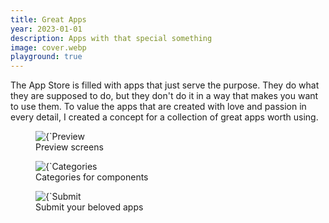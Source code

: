 ```yaml
---
title: Great Apps
year: 2023-01-01
description: Apps with that special something
image: cover.webp
playground: true
---
```


The App Store is filled with apps that just serve the purpose. They do what they are supposed to do, but they don't do it in a way that makes you want to use them. To value the apps that are created with love and passion in every detail, I created a concept for a collection of great apps worth using.

<figure>
    <Image 
        src={`/projects/great-apps/preview.webp`}
        alt={`Preview screens`}
        width={593}
        height={305}
        priority
    />
    <figcaption>Preview screens</figcaption>
</figure>

<figure>
    <Image 
        src={`/projects/great-apps/cat.webp`}
        alt={`Categories for components`}
        width={593}
        height={305}
        priority
    />
    <figcaption>Categories for components</figcaption>
</figure>

<figure>
    <Image 
        src={`/projects/great-apps/sbm.webp`}
        alt={`Submit your beloved apps`}
        width={593}
        height={305}
        priority
    />
    <figcaption>Submit your beloved apps</figcaption>
</figure>